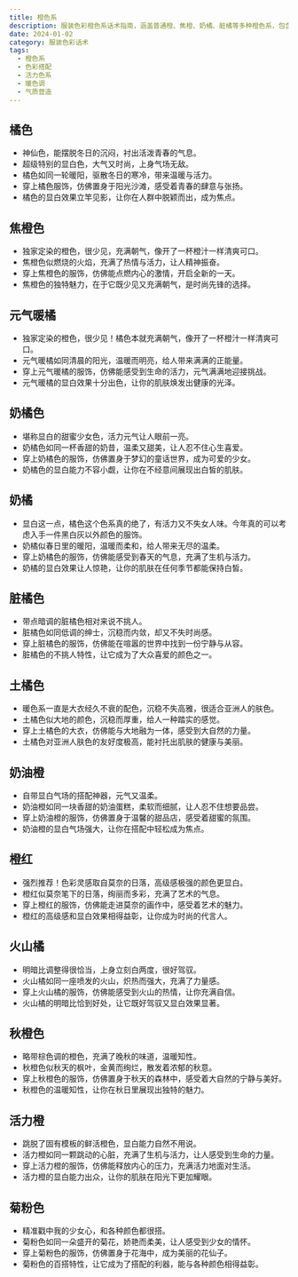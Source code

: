 ```yaml
---
title: 橙色系
description: 服装色彩橙色系话术指南，涵盖普通橙、焦橙、奶橘、脏橘等多种橙色系，包含活力、气质、温暖等多维度描述
date: 2024-01-02
category: 服装色彩话术
tags:
  - 橙色系
  - 色彩搭配
  - 活力色系
  - 暖色调
  - 气质营造
---
```


## 橘色

- 神仙色，能摆脱冬日的沉闷，衬出活泼青春的气息。
- 超级特别的显白色，大气又时尚，上身气场无敌。
- 橘色如同一轮暖阳，驱散冬日的寒冷，带来温暖与活力。
- 穿上橘色服饰，仿佛置身于阳光沙滩，感受着青春的肆意与张扬。
- 橘色的显白效果立竿见影，让你在人群中脱颖而出，成为焦点。

## 焦橙色

- 独家定染的橙色，很少见，充满朝气，像开了一杯橙汁一样清爽可口。
- 焦橙色似燃烧的火焰，充满了热情与活力，让人精神振奋。
- 穿上焦橙色的服饰，仿佛能点燃内心的激情，开启全新的一天。
- 焦橙色的独特魅力，在于它既少见又充满朝气，是时尚先锋的选择。

## 元气暖橘

- 独家定染的橙色，很少见！橘色本就充满朝气，像开了一杯橙汁一样清爽可口。
- 元气暖橘如同清晨的阳光，温暖而明亮，给人带来满满的正能量。
- 穿上元气暖橘的服饰，仿佛能感受到生命的活力，元气满满地迎接挑战。
- 元气暖橘的显白效果十分出色，让你的肌肤焕发出健康的光泽。

## 奶橘色

- 堪称显白的甜蜜少女色，活力元气让人眼前一亮。
- 奶橘色如同一杯香甜的奶昔，温柔又甜美，让人忍不住心生喜爱。
- 穿上奶橘色的服饰，仿佛置身于梦幻的童话世界，成为可爱的少女。
- 奶橘色的显白能力不容小觑，让你在不经意间展现出白皙的肌肤。

## 奶橘

- 显白这一点，橘色这个色系真的绝了，有活力又不失女人味。今年真的可以考虑入手一件黑白灰以外颜色的服饰。
- 奶橘似春日里的暖阳，温暖而柔和，给人带来无尽的温柔。
- 穿上奶橘色的服饰，仿佛能感受到春天的气息，充满了生机与活力。
- 奶橘的显白效果让人惊艳，让你的肌肤在任何季节都能保持白皙。

## 脏橘色

- 带点暗调的脏橘色相对来说不挑人。
- 脏橘色如同低调的绅士，沉稳而内敛，却又不失时尚感。
- 穿上脏橘色的服饰，仿佛能在喧嚣的世界中找到一份宁静与从容。
- 脏橘色的不挑人特性，让它成为了大众喜爱的颜色之一。

## 土橘色

- 暖色系一直是大衣经久不衰的配色，沉稳不失高雅，很适合亚洲人的肤色。
- 土橘色似大地的颜色，沉稳而厚重，给人一种踏实的感觉。
- 穿上土橘色的大衣，仿佛能与大地融为一体，感受到大自然的力量。
- 土橘色对亚洲人肤色的友好度极高，能衬托出肌肤的健康与美丽。

## 奶油橙

- 自带显白气场的搭配神器，元气又温柔。
- 奶油橙如同一块香甜的奶油蛋糕，柔软而细腻，让人忍不住想要品尝。
- 穿上奶油橙的服饰，仿佛置身于温馨的甜品店，感受着甜蜜的氛围。
- 奶油橙的显白气场强大，让你在搭配中轻松成为焦点。

## 橙红

- 强烈推荐！色彩灵感取自莫奈的日落，高级感极强的颜色更显白。
- 橙红似莫奈笔下的日落，绚丽而多彩，充满了艺术的气息。
- 穿上橙红的服饰，仿佛能走进莫奈的画作中，感受着艺术的魅力。
- 橙红的高级感和显白效果相得益彰，让你成为时尚的代言人。

## 火山橘

- 明暗比调整得很恰当，上身立刻白两度，很好驾驭。
- 火山橘如同一座喷发的火山，炽热而强大，充满了力量感。
- 穿上火山橘的服饰，仿佛能感受到火山的热情，让你充满自信。
- 火山橘的明暗比恰到好处，让它既好驾驭又显白效果显著。

## 秋橙色

- 略带棕色调的橙色，充满了晚秋的味道，温暖知性。
- 秋橙色似秋天的枫叶，金黄而绚烂，散发着浓郁的秋意。
- 穿上秋橙色的服饰，仿佛置身于秋天的森林中，感受着大自然的宁静与美好。
- 秋橙色的温暖知性，让你在秋日里展现出独特的魅力。

## 活力橙

- 跳脱了固有模板的鲜活橙色，显白能力自然不用说。
- 活力橙如同一颗跳动的心脏，充满了生机与活力，让人感受到生命的力量。
- 穿上活力橙的服饰，仿佛能释放内心的压力，充满活力地面对生活。
- 活力橙的显白能力出众，让你的肌肤在阳光下更加耀眼。

## 菊粉色

- 精准戳中我的少女心，和各种颜色都很搭。
- 菊粉色如同一朵盛开的菊花，娇艳而柔美，让人感受到少女的情怀。
- 穿上菊粉色的服饰，仿佛置身于花海中，成为美丽的花仙子。
- 菊粉色的百搭特性，让它成为了搭配的利器，能与各种颜色相得益彰。